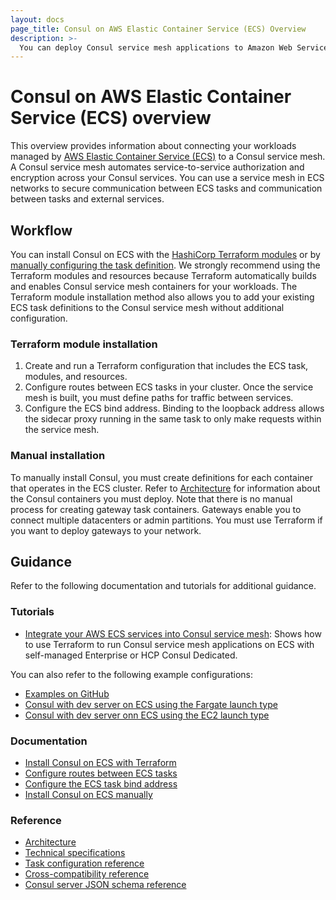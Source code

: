 ```yaml
---
layout: docs
page_title: Consul on AWS Elastic Container Service (ECS) Overview
description: >-
  You can deploy Consul service mesh applications to Amazon Web Services ECS by running each task with an application container, a client agent, and an Envoy proxy. Learn how Consul service mesh works on ECS and find getting started tutorials for several scenarios.
---
```


# Consul on AWS Elastic Container Service (ECS) overview

This overview provides information about connecting your workloads managed by [AWS Elastic Container Service (ECS)](https://aws.amazon.com/ecs/) to a Consul service mesh. A Consul service mesh automates service-to-service authorization and encryption across your Consul services. You can use a service mesh in ECS networks to secure communication between ECS tasks and communication between tasks and external services.

## Workflow

You can install Consul on ECS with the [HashiCorp Terraform modules](/consul/docs/register/service/ecs/) or by [manually configuring the task definition](/consul/docs/register/service/ecs/manual). We strongly recommend using the Terraform modules and resources because Terraform automatically builds and enables Consul service mesh containers for your workloads. The Terraform module installation method also allows you to add your existing ECS task definitions to the Consul service mesh without additional configuration. 

### Terraform module installation 

1. Create and run a Terraform configuration that includes the ECS task, modules, and resources. 
1. Configure routes between ECS tasks in your cluster. Once the service mesh is built, you must define paths for traffic between services.
1. Configure the ECS bind address. Binding to the loopback address allows the sidecar proxy running in the same task to only make requests within the service mesh.

### Manual installation

To manually install Consul, you must create definitions for each container that operates in the ECS cluster. Refer to [Architecture](/consul/docs/reference/architecture/ecs) for information about the Consul containers you must deploy. Note that there is no manual process for creating gateway task containers. Gateways enable you to connect multiple datacenters or admin partitions. You must use Terraform if you want to deploy gateways to your network.

## Guidance

Refer to the following documentation and tutorials for additional guidance.

### Tutorials

- [Integrate your AWS ECS services into Consul service mesh](/consul/tutorials/cloud-integrations/consul-ecs): Shows how to use Terraform to run Consul service mesh applications on ECS with self-managed Enterprise or HCP Consul Dedicated.

You can also refer to the following example configurations:

- [Examples on GitHub](https://github.com/hashicorp/terraform-aws-consul-ecs/tree/main/examples)
- [Consul with dev server on ECS using the Fargate launch type](https://registry.terraform.io/modules/hashicorp/consul-ecs/aws/latest/examples/dev-server-fargate) 
- [Consul with dev server onn ECS using the EC2 launch type](https://registry.terraform.io/modules/hashicorp/consul-ecs/aws/latest/examples/dev-server-ec2)

### Documentation
 
- [Install Consul on ECS with Terraform](/consul/docs/register/service/ecs/)
- [Configure routes between ECS tasks](/consul/docs/connect/ecs)
- [Configure the ECS task bind address](/consul/docs/register/service/ecs/task-bind-address)
- [Install Consul on ECS manually](/consul/docs/register/service/ecs/manual)

### Reference

- [Architecture](/consul/docs/reference/architecture/ecs)
- [Technical specifications](/consul/docs/reference/ecs/tech-specs)
- [Task configuration reference](/consul/docs/reference/ecs)
- [Cross-compatibility reference](/consul/docs/upgrade/ecs)
- [Consul server JSON schema reference](/consul/docs/reference/ecs/server-json)